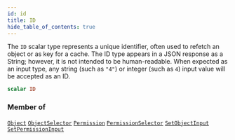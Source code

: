 ```yaml
---
id: id
title: ID
hide_table_of_contents: true
---
```








The `ID` scalar type represents a unique identifier, often used to refetch an object or as key for a cache. The ID type appears in a JSON response as a String; however, it is not intended to be human-readable. When expected as an input type, any string (such as `"4"`) or integer (such as `4`) input value will be accepted as an ID.

```graphql
scalar ID
```




### Member of

[`Object`](/docs/v1/directory-api-reference/schema/objects/objects/object)  <Badge class="secondary" text="object"/><Bullet />[`ObjectSelector`](/docs/v1/directory-api-reference/schema/objects/inputs/object-selector)  <Badge class="secondary" text="input"/><Bullet />[`Permission`](/docs/v1/directory-api-reference/schema/permissions/objects/permission)  <Badge class="secondary" text="object"/><Bullet />[`PermissionSelector`](/docs/v1/directory-api-reference/schema/permissions/inputs/permission-selector)  <Badge class="secondary" text="input"/><Bullet />[`SetObjectInput`](/docs/v1/directory-api-reference/schema/objects/inputs/set-object-input)  <Badge class="secondary" text="input"/><Bullet />[`SetPermissionInput`](/docs/v1/directory-api-reference/schema/permissions/inputs/set-permission-input)  <Badge class="secondary" text="input"/>




